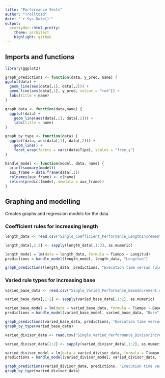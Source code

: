 ```yaml
---
title: "Performance Tests"
author: "Trolltoad"
date: "`r Sys.Date()`"
output:
  prettydoc::html_pretty:
    theme: architect
    highlight: github
---
```


## Imports and functions

```r
library(ggplot2)
```

```r
graph_predictions <- function(data, y_pred, name) {
ggplot(data) +
  geom_line(aes(data[,1], data[,2])) +
  geom_line(aes(data[,1], y_pred, colour = "red")) +
  labs(title = name)
}

graph_data <- function(data,name) {
  ggplot(data) +
    geom_line(aes(data[,1], data[,2])) +
    labs(title = name)
}

graph_by_type <- function(data) {
  ggplot(data, aes(data[,1], data[,2])) +
    geom_line() +
    facet_wrap(facets = vars(data$Tipo), scales = "free_y")
}

handle_model <- function(model, data, name) {
  print(summary(model))
  aux_frame = data.frame(data[,1])
  colnames(aux_frame) <- c(name)
  return(predict(model, newdata = aux_frame))
}
```

## Graphing and modelling

Creates graphs and regression models for the data.

### Coefficient rules for increasing length


```r
length_data <- read.csv("Single_Coefficient_Performance_LengthIncrement.csv")

length_data[,1:3] <- sapply(length_data[,1:3], as.numeric)

length_model = lm(data = length_data, formula = Tiempo ~ Longitud)
predictions = handle_model(length_model, length_data, "Longitud")

graph_predictions(length_data, predictions, "Execution time versus rule length")
```

### Varied rule types for increasing base

```r
varied_base_data <- read.csv("Single_Varied_Performance_BaseIncrement.csv")

varied_base_data[,1:2] <- sapply(varied_base_data[,1:2], as.numeric)

varied_base_model = lm(data = varied_base_data, formula = Tiempo ~ Base + I(Base ^ 2))
predictions = handle_model(varied_base_model, varied_base_data, "Base")

graph_predictions(varied_base_data, predictions, "Execution time versus base value")
graph_by_type(varied_base_data)
```

```r

varied_divisor_data <- read.csv("Single_Varied_Performance_DivisorIncrement.csv")

varied_divisor_data[1:2] <- sapply(varied_divisor_data[,1:2], as.numeric)

varied_divisor_model = lm(data = varied_divisor_data, formula = Tiempo ~ Divisor)
predictions = handle_model(varied_divisor_model, varied_divisor_data, "Divisor")

graph_predictions(varied_divisor_data, predictions, "Execution time versus divisor value")
graph_by_type(varied_divisor_data)
```

